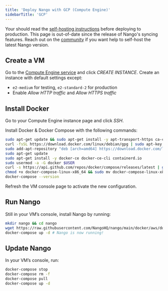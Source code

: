 ```yaml
---
title: 'Deploy Nango with GCP (Compute Engine)'
sidebarTitle: 'GCP'
---
```


<Note>Your should read the [self-hosting instructions](/nango-deploy/oss-instructions) before deploying to production.</Note>
<Warning>This page is out-of-date since the release of Nango's syncing features. Reach out on the [community](https://nango.dev/slack) if you want help to self-host the latest Nango version.</Warning>

## Create a VM[](#create-vm 'Direct link to Create a VM')

Go to the
[Compute Engine service](https://console.cloud.google.com/compute/instances) and
click _CREATE INSTANCE_. Create an instance with default settings except:

-   `e2-medium` for testing, `e2-standard-2` for production
-   Enable _Allow HTTP traffic_ and _Allow HTTPS traffic_

## Install Docker[](#install-docker 'Direct link to Install Docker')

Go to your Compute Engine instance page and click _SSH_.

Install Docker & Docker Compose with the following commands:

```bash
sudo apt-get update && sudo apt-get install -y apt-transport-https ca-certificates curl gnupg2 software-properties-common wget
curl -fsSL https://download.docker.com/linux/debian/gpg | sudo apt-key add --
sudo add-apt-repository "deb [arch=amd64] https://download.docker.com/linux/debian buster stable"
sudo apt-get update
sudo apt-get install -y docker-ce docker-ce-cli containerd.io
sudo usermod -a -G docker $USER
curl -s https://api.github.com/repos/docker/compose/releases/latest | grep browser_download_url  | grep docker-compose-linux-x86_64 | cut -d '"' -f 4 | wget -qi -
chmod +x docker-compose-linux-x86_64 && sudo mv docker-compose-linux-x86_64 /usr/local/bin/docker-compose
docker-compose --version
```

<Note>Refresh the VM console page to activate the new configuration.</Note>

## Run Nango[](#run-nango 'Direct link to Run Nango')

Still in your VM’s console, install Nango by running:

```bash
mkdir nango && cd nango
wget https://raw.githubusercontent.com/NangoHQ/nango/main/docker/aws/docker-compose.yaml && wget https://raw.githubusercontent.com/NangoHQ/nango/main/.env
docker-compose up -d # Nango is now running!
```

## Update Nango[](#update-nango 'Direct link to Update Nango')

In your VM’s console, run:

```bash
docker-compose stop
docker-compose rm -f
docker-compose pull
docker-compose up -d
```
